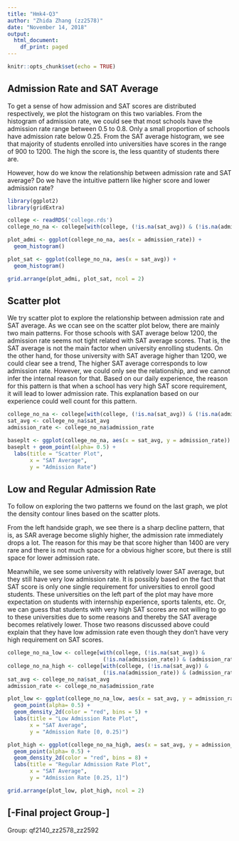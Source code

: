 ```yaml
---
title: "Hmk4-Q3"
author: "Zhida Zhang (zz2578)"
date: "November 14, 2018"
output:
  html_document:
    df_print: paged
---
```


```r
knitr::opts_chunk$set(echo = TRUE)
```

## Admission Rate and SAT Average

To get a sense of how admission and SAT scores are distributed respectively, we plot the histogram on this two variables. From the histogram of admission rate, we could see that most schools have the admission rate range between 0.5 to 0.8. Only a small proportion of schools have admission rate below 0.25. From the SAT average histogram, we see that majority of students enrolled into universities have scores in the range of 900 to 1200. The high the score is, the less quantity of students there are. 

However, how do we know the relationship between admission rate and SAT average? Do we have the intuitive pattern like higher score and lower admission rate?

```r
library(ggplot2)
library(gridExtra)

college <- readRDS('college.rds')
college_no_na <- college[with(college, (!is.na(sat_avg)) & (!is.na(admission_rate))), ]

plot_admi <- ggplot(college_no_na, aes(x = admission_rate)) +
  geom_histogram()

plot_sat <- ggplot(college_no_na, aes(x = sat_avg)) +
  geom_histogram()

grid.arrange(plot_admi, plot_sat, ncol = 2)

```


## Scatter plot

We try scatter plot to explore the relationship between admission rate and SAT average. As we ccan see on the scatter plot below, there are mainly two main patterns. For those schools with SAT average below 1200, the admission rate seems not tight related with SAT average scores. That is, the SAT average is not the main factor when university enrolling students. On the other hand, for those university with SAT average higher than 1200, we could clear see a trend, The higher SAT average corresponds to low admission rate. However, we could only see the relationship, and we cannot infer the internal reason for that. Based on our daily experience, the reason for this pattern is that when a school has very high SAT score requirement, it will lead to lower admission rate. This explanation based on our experience could well count for this pattern. \newline \newline \newline


```r

college_no_na <- college[with(college, (!is.na(sat_avg)) & (!is.na(admission_rate))), ]
sat_avg <- college_no_na$sat_avg
admission_rate <- college_no_na$admission_rate

baseplt <- ggplot(college_no_na, aes(x = sat_avg, y = admission_rate))
baseplt + geom_point(alpha= 0.5) +
  labs(title = "Scatter Plot", 
       x = "SAT Average", 
       y = "Admission Rate")


```






## Low and Regular Admission Rate

To follow on exploring the two patterns we found on the last graph, we plot the density contour lines based on the scatter plots. 

From the left handside graph, we see there is a sharp decline pattern, that is, as SAR average become slighly higher, the admission rate immediately drops a lot. The reason for this may be that score higher than 1400 are very rare and there is not much space for a obvious higher score, but there is still space for lower admission rate. 

Meanwhile, we see some university with relatively lower SAT average, but they still have very low admission rate. It is possibly based on the fact that SAT score is only one single requirement for universities to enroll good students. These universities on the left part of the plot may have more expectation on students with internship experience, sports talents, etc. Or, we can guess that students with very high SAT scores are not willing to go to these universities due to some reasons and thereby the SAT average becomes relatively lower. Those two reasons discussed above could explain that they have low admission rate even though they don't have very high requirement on SAT scores.  \newline \newline

```r

college_no_na_low <- college[with(college, (!is.na(sat_avg)) & 
                              (!is.na(admission_rate)) & (admission_rate < 0.25)), ]
college_no_na_high <- college[with(college, (!is.na(sat_avg)) & 
                              (!is.na(admission_rate)) & (admission_rate >= 0.25)), ]
sat_avg <- college_no_na$sat_avg
admission_rate <- college_no_na$admission_rate

plot_low <- ggplot(college_no_na_low, aes(x = sat_avg, y = admission_rate))+ 
  geom_point(alpha= 0.5) +
  geom_density_2d(color = "red", bins = 5) + 
  labs(title = "Low Admission Rate Plot", 
       x = "SAT Average", 
       y = "Admission Rate [0, 0.25)")

plot_high <- ggplot(college_no_na_high, aes(x = sat_avg, y = admission_rate))+ 
  geom_point(alpha= 0.5) +
  geom_density_2d(color = "red", bins = 8) + 
  labs(title = "Regular Admission Rate Plot", 
       x = "SAT Average", 
       y = "Admission Rate [0.25, 1]")

grid.arrange(plot_low, plot_high, ncol = 2)


```

## [-Final project Group-]
 Group: qf2140_zz2578_zz2592